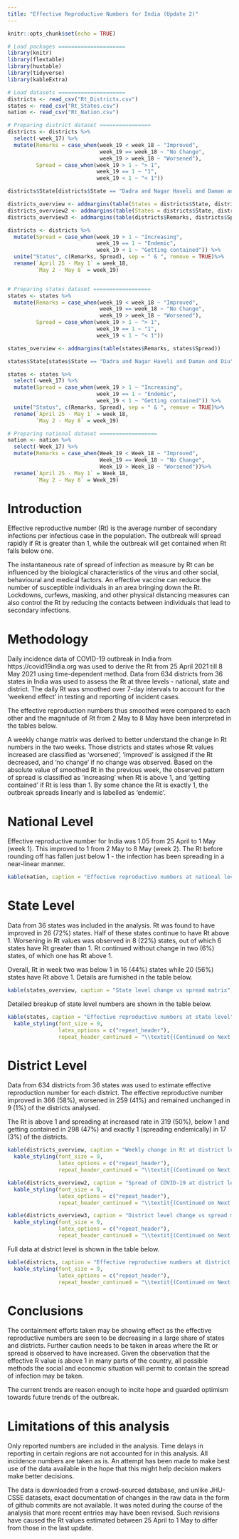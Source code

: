 ```yaml
---
title: "Effective Reproductive Numbers for India (Update 2)"
---
```


```r
knitr::opts_chunk$set(echo = TRUE)
```

```r
# Load packages =====================
library(knitr)
library(flextable)
library(huxtable)
library(tidyverse)
library(kableExtra)

# Load datasets =====================
districts <- read_csv("Rt_Districts.csv")
states <- read_csv("Rt_States.csv")
nation <- read_csv("Rt_Nation.csv")

# Preparing district dataset ================
districts <- districts %>% 
  select(-week_17) %>% 
  mutate(Remarks = case_when(week_19 < week_18 ~ "Improved",
                             week_19 == week_18 ~ "No Change",
                             week_19 > week_18 ~ "Worsened"),
         Spread = case_when(week_19 > 1 ~ "> 1",
                            week_19 == 1 ~ "1",
                            week_19 < 1 ~ "< 1"))

districts$State[districts$State == "Dadra and Nagar Haveli and Daman and Diu"] <- "D&NH & D&D"

districts_overview <- addmargins(table(States = districts$State, districts$Remarks))
districts_overview2 <- addmargins(table(States = districts$State, districts$Spread))
districts_overview3 <- addmargins(table(districts$Remarks, districts$Spread))

districts <- districts %>% 
  mutate(Spread = case_when(week_19 > 1 ~ "Increasing",
                            week_19 == 1 ~ "Endemic",
                            week_19 < 1 ~ "Getting contained")) %>% 
  unite("Status", c(Remarks, Spread), sep = " & ", remove = TRUE)%>% 
  rename(`April 25 - May 1` = week_18,
         `May 2 - May 8` = week_19)


# Preparing states dataset ==================
states <- states %>% 
  mutate(Remarks = case_when(week_19 < week_18 ~ "Improved",
                             week_19 == week_18 ~ "No Change",
                             week_19 > week_18 ~ "Worsened"),
         Spread = case_when(week_19 > 1 ~ "> 1",
                            week_19 == 1 ~ "1",
                            week_19 < 1 ~ "< 1"))

states_overview <- addmargins(table(states$Remarks, states$Spread))

states$State[states$State == "Dadra and Nagar Haveli and Daman and Diu"] <- "D&NH & D&D"

states <- states %>%
  select(-week_17) %>% 
  mutate(Spread = case_when(week_19 > 1 ~ "Increasing",
                            week_19 == 1 ~ "Endemic",
                            week_19 < 1 ~ "Getting contained")) %>% 
  unite("Status", c(Remarks, Spread), sep = " & ", remove = TRUE)%>% 
  rename(`April 25 - May 1` = week_18,
         `May 2 - May 8` = week_19)

# Preparing national dataset ==================
nation <- nation %>% 
  select(-Week_17) %>% 
  mutate(Remarks = case_when(Week_19 < Week_18 ~ "Improved",
                             Week_19 == Week_18 ~ "No Change",
                             Week_19 > Week_18 ~ "Worsened"))%>% 
  rename(`April 25 - May 1` = Week_18,
         `May 2 - May 8` = Week_19)
```

# Introduction
Effective reproductive number (Rt) is the average number of secondary infections per infectious case in the population. The outbreak will spread rapidly if Rt is greater than 1, while the outbreak will get contained when Rt falls below one.

The instantaneous rate of spread of infection as measure by Rt can be influenced by the biological characteristics of the virus and other social, behavioural and medical factors. An effective vaccine can reduce the number of susceptible individuals in an area bringing down the Rt. Lockdowns, curfews, masking, and other physical distancing measures can also control the Rt by reducing the contacts between individuals that lead to secondary infections.

# Methodology
Daily incidence data of COVID-19 outbreak in India from https://covid19india.org was used to derive the Rt from 25 April 2021 till 8 May 2021 using time-dependent method. Data from 634 districts from 36 states in India was used to assess the Rt at three levels - national, state and district. The daily Rt was smoothed over 7-day intervals to account for the 'weekend effect' in testing and reporting of incident cases. 

The effective reproduction numbers thus smoothed were compared to each other and the magnitude of Rt from 2 May to 8 May have been interpreted in the tables below. 

A weekly change matrix was derived to better understand the change in Rt numbers in the two weeks. Those districts and states whose Rt values increased are classified as 'worsened', 'improved' is assigned if the Rt decreased, and 'no change' if no change was observed. Based on the absolute value of smoothed Rt in the previous week, the observed pattern of spread is classified as 'increasing' when Rt is above 1, and 'getting contained' if Rt is less than 1. By some chance the Rt is exactly 1, the outbreak spreads linearly and is labelled as 'endemic'.

# National Level
Effective reproductive number for India was 1.05 from 25 April to 1 May (week 1). This improved to 1 from 2 May to 8 May (week 2). The Rt before rounding off has fallen just below 1 - the infection has been spreading in a near-linear manner.

```r
kable(nation, caption = "Effective reproductive numbers at national level", align = "lccl", booktabs = TRUE)
```


# State Level
Data from 36 states was included in the analysis. Rt was found to have improved in 26 (72%) states. Half of these states continue to have Rt above 1. Worsening in Rt values was observed in 8 (22%) states, out of which 6 states have Rt greater than 1. Rt continued without change in two (6%) states, of which one has Rt above 1.

Overall, Rt in week two was below 1 in 16 (44%) states while 20 (56%) states have Rt above 1. Details are furnished in the table below.

```r
kable(states_overview, caption = "State level change vs spread matrix", booktabs = TRUE, longtable = TRUE)
```

\newpage
Detailed breakup of state level numbers are shown in the table below.

```r
kable(states, caption = "Effective reproductive numbers at state level", align = "lccl", booktabs = TRUE, longtable = TRUE) %>% 
  kable_styling(font_size = 9,
                latex_options = c("repeat_header"),
                repeat_header_continued = "\\textit{(Continued on Next Page...)}")
```

\newpage 
# District Level
Data from 634 districts from 36 states was used to estimate effective reproduction number for each district. The effective reproductive number improved in 366 (58%), worsened in 259 (41%) and remained unchanged in 9 (1%)  of the districts analysed.

The Rt is above 1 and spreading at increased rate in 319 (50%), below 1 and getting contained in 298 (47%) and exactly 1 (spreading endemically) in 17 (3%) of the districts.

```r
kable(districts_overview, caption = "Weekly change in Rt at district level in each state", align = "lcccc", booktabs = TRUE, longtable = TRUE) %>% 
  kable_styling(font_size = 9,
                latex_options = c("repeat_header"),
                repeat_header_continued = "\\textit{(Continued on Next Page...)}")

kable(districts_overview2, caption = "Spread of COVID-19 at district level in each state", align = "lcccc", booktabs = TRUE, longtable = TRUE) %>% 
  kable_styling(font_size = 9,
                latex_options = c("repeat_header"),
                repeat_header_continued = "\\textit{(Continued on Next Page...)}")

kable(districts_overview3, caption = "District level change vs spread matrix", booktabs = TRUE, longtable = TRUE) %>%
  kable_styling(font_size = 9,
                latex_options = c("repeat_header"),
                repeat_header_continued = "\\textit{(Continued on Next Page...)}")
```

\newpage
Full data at district level is shown in the table below. 

```r
kable(districts, caption = "Effective reproductive numbers at district level", align = "llccl", longtable = TRUE, booktabs = TRUE) %>% 
  kable_styling(font_size = 9,
                latex_options = c("repeat_header"),
                repeat_header_continued = "\\textit{(Continued on Next Page...)}")
```

# Conclusions
The containment efforts taken may be showing effect as the effective reproductive numbers are seen to be decreasing in a large share of states and districts. Further caution needs to be taken in areas where the Rt or spread is observed to have increased. Given the observation that the effective R value is above 1 in many parts of the country, all possible methods the social and economic situation will permit to contain the spread of infection may be taken.

The current trends are reason enough to incite hope and guarded optimism towards future trends of the outbreak.

# Limitations of this analysis
Only reported numbers are included in the analysis. Time delays in reporting in certain regions are not accounted for in this analysis. All incidence numbers are taken as is. An attempt has been made to make best use of the data available in the hope that this might help decision makers make better decisions. 

The data is downloaded from a crowd-sourced database, and unlike JHU-CSSE datasets, exact documentation of changes in the raw data in the form of github commits are not available. It was noted during the course of the analysis that more recent entries may have been revised. Such revisions have caused the Rt values estimated between 25 April to 1 May to differ from those in the last update. 
